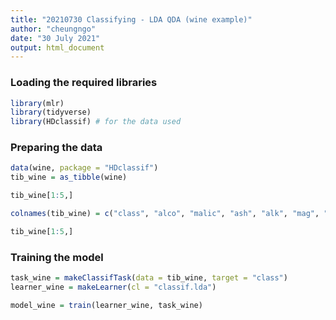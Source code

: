 ```yaml
---
title: "20210730 Classifying - LDA QDA (wine example)"
author: "cheungngo"
date: "30 July 2021"
output: html_document
---
```


### Loading the required libraries

```r
library(mlr)
library(tidyverse)
library(HDclassif) # for the data used
```

### Preparing the data

```r
data(wine, package = "HDclassif")
tib_wine = as_tibble(wine)
```

```r
tib_wine[1:5,]
```

```r
colnames(tib_wine) = c("class", "alco", "malic", "ash", "alk", "mag", "phe", "flav", "non_flav", "proan", "col", "hue", "od", "prol")
```

```r
tib_wine[1:5,]
```

### Training the model

```r
task_wine = makeClassifTask(data = tib_wine, target = "class")
learner_wine = makeLearner(cl = "classif.lda")
```

```r
model_wine = train(learner_wine, task_wine)
```


